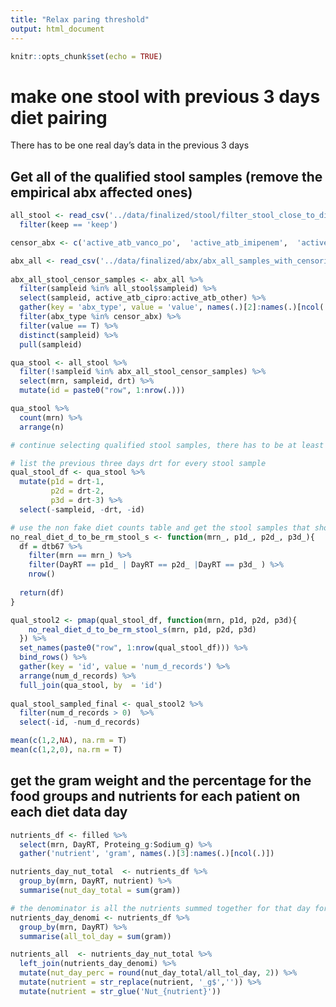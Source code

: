 ```yaml
---
title: "Relax paring threshold"
output: html_document
---
```


```r
knitr::opts_chunk$set(echo = TRUE)
```


# make one stool with previous 3 days diet pairing

There has to be one real day's data in the previous 3 days
   
 
## Get all of the qualified stool samples (remove the empirical abx affected ones)

```r
all_stool <- read_csv('../data/finalized/stool/filter_stool_close_to_diet_meta.csv') %>% 
  filter(keep == 'keep')  

censor_abx <- c('active_atb_vanco_po',	'active_atb_imipenem',	'active_atb_meropenem',	'active_atb_ertapenem',		'active_atb_cefepime',		'active_atb_linezolid',	'active_atb_metro',	'active_atb_piptazo')

abx_all <- read_csv('../data/finalized/abx/abx_all_samples_with_censoring_info.csv')
  
abx_all_stool_censor_samples <- abx_all %>% 
  filter(sampleid %in% all_stool$sampleid) %>% 
  select(sampleid, active_atb_cipro:active_atb_other) %>% 
  gather(key = 'abx_type', value = 'value', names(.)[2]:names(.)[ncol(.)]) %>% 
  filter(abx_type %in% censor_abx) %>% 
  filter(value == T) %>% 
  distinct(sampleid) %>% 
  pull(sampleid)  

qua_stool <- all_stool %>% 
  filter(!sampleid %in% abx_all_stool_censor_samples) %>% 
  select(mrn, sampleid, drt) %>% 
  mutate(id = paste0("row", 1:nrow(.)))

qua_stool %>% 
  count(mrn) %>% 
  arrange(n)

```


```r
# continue selecting qualified stool samples, there has to be at least one real day's diet data in the previous three days.

# list the previous three days drt for every stool sample 
qual_stool_df <- qua_stool %>% 
  mutate(p1d = drt-1,
         p2d = drt-2,
         p3d = drt-3) %>% 
  select(-sampleid, -drt, -id)

# use the non fake diet counts table and get the stool samples that should be removed -- not even one day
no_real_diet_d_to_be_rm_stool_s <- function(mrn_, p1d_, p2d_, p3d_){
  df = dtb67 %>% 
    filter(mrn == mrn_) %>% 
    filter(DayRT == p1d_ | DayRT == p2d_ |DayRT == p3d_ ) %>% 
    nrow()
  
  return(df)
}

qual_stool2 <- pmap(qual_stool_df, function(mrn, p1d, p2d, p3d){
    no_real_diet_d_to_be_rm_stool_s(mrn, p1d, p2d, p3d)
  }) %>% 
  set_names(paste0("row", 1:nrow(qual_stool_df))) %>% 
  bind_rows() %>% 
  gather(key = 'id', value = 'num_d_records') %>% 
  arrange(num_d_records) %>% 
  full_join(qua_stool, by  = 'id')
  
qual_stool_sampled_final <- qual_stool2 %>% 
  filter(num_d_records > 0)  %>% 
  select(-id, -num_d_records)
```

```r
mean(c(1,2,NA), na.rm = T)
mean(c(1,2,0), na.rm = T)
```


## get the gram weight and the percentage for the food groups and nutrients for each patient on each diet data day

```r
nutrients_df <- filled %>% 
  select(mrn, DayRT, Proteing_g:Sodium_g) %>% 
  gather('nutrient', 'gram', names(.)[3]:names(.)[ncol(.)]) 

nutrients_day_nut_total  <- nutrients_df %>% 
  group_by(mrn, DayRT, nutrient) %>% 
  summarise(nut_day_total = sum(gram))

# the denominator is all the nutrients summed together for that day for that patient
nutrients_day_denomi <- nutrients_df %>% 
  group_by(mrn, DayRT) %>% 
  summarise(all_tol_day = sum(gram))

nutrients_all  <- nutrients_day_nut_total %>% 
  left_join(nutrients_day_denomi) %>% 
  mutate(nut_day_perc = round(nut_day_total/all_tol_day, 2)) %>% 
  mutate(nutrient = str_replace(nutrient, '_g$','')) %>% 
  mutate(nutrient = str_glue('Nut_{nutrient}'))

```


